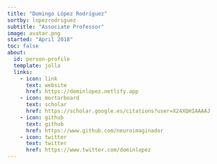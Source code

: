 ```yaml
---
title: "Domingo López Rodríguez"
sortby: lopezrodriguez
subtitle: "Associate Professor"
image: avatar.png
started: "April 2018"
toc: false
about:
  id: person-profile
  template: jolla
  links:
    - icon: link
      text: website
      href: https://dominlopez.netlify.app
    - icon: mortarboard
      text: scholar
      href: https://scholar.google.es/citations?user=X24XQHIAAAAJ
    - icon: github
      text: github
      href: https://www.github.com/neuroimaginador
    - icon: twitter
      text: twitter
      href: https://www.twitter.com/dominlopez
---
```


<!-- ```{=html} -->
<!-- <nav aria-label="breadcrumb"> -->
<!--   <ol class="breadcrumb"> -->
<!--     <li class="breadcrumb-item"><a href="../../index.html">Home</a></li> -->
<!--     <li class="breadcrumb-item"><a href="../../people.html">People</a></li> -->
<!--     <li class="breadcrumb-item active">Research Staff</li> -->
<!--     <li class="breadcrumb-item active" aria-current="page">{{< meta title >}}</li> -->
<!--   </ol> -->
<!-- </nav> -->
<!-- ``` -->

:::{#person-profile}
:::
